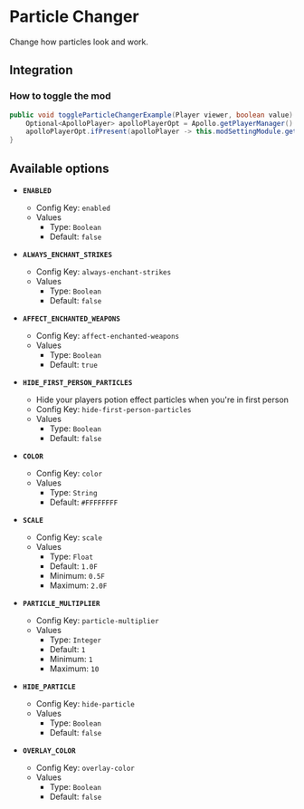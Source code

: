 # Particle Changer

Change how particles look and work.

## Integration

### How to toggle the mod

```java
public void toggleParticleChangerExample(Player viewer, boolean value) {
    Optional<ApolloPlayer> apolloPlayerOpt = Apollo.getPlayerManager().getPlayer(viewer.getUniqueId());
    apolloPlayerOpt.ifPresent(apolloPlayer -> this.modSettingModule.getOptions().set(apolloPlayer, ModParticleChanger.ENABLED, value));
}
```

## Available options

- __`ENABLED`__
    - Config Key: `enabled`
    - Values
        - Type: `Boolean`
        - Default: `false`

- __`ALWAYS_ENCHANT_STRIKES`__
    - Config Key: `always-enchant-strikes`
    - Values
        - Type: `Boolean`
        - Default: `false`

- __`AFFECT_ENCHANTED_WEAPONS`__
    - Config Key: `affect-enchanted-weapons`
    - Values
        - Type: `Boolean`
        - Default: `true`

- __`HIDE_FIRST_PERSON_PARTICLES`__
    - Hide your players potion effect particles when you're in first person
    - Config Key: `hide-first-person-particles`
    - Values
        - Type: `Boolean`
        - Default: `false`

- __`COLOR`__
    - Config Key: `color`
    - Values
        - Type: `String`
        - Default: `#FFFFFFFF`

- __`SCALE`__
    - Config Key: `scale`
    - Values
        - Type: `Float`
        - Default: `1.0F`
        - Minimum: `0.5F`
        - Maximum: `2.0F`

- __`PARTICLE_MULTIPLIER`__
    - Config Key: `particle-multiplier`
    - Values
        - Type: `Integer`
        - Default: `1`
        - Minimum: `1`
        - Maximum: `10`

- __`HIDE_PARTICLE`__
    - Config Key: `hide-particle`
    - Values
        - Type: `Boolean`
        - Default: `false`

- __`OVERLAY_COLOR`__
    - Config Key: `overlay-color`
    - Values
        - Type: `Boolean`
        - Default: `false`


